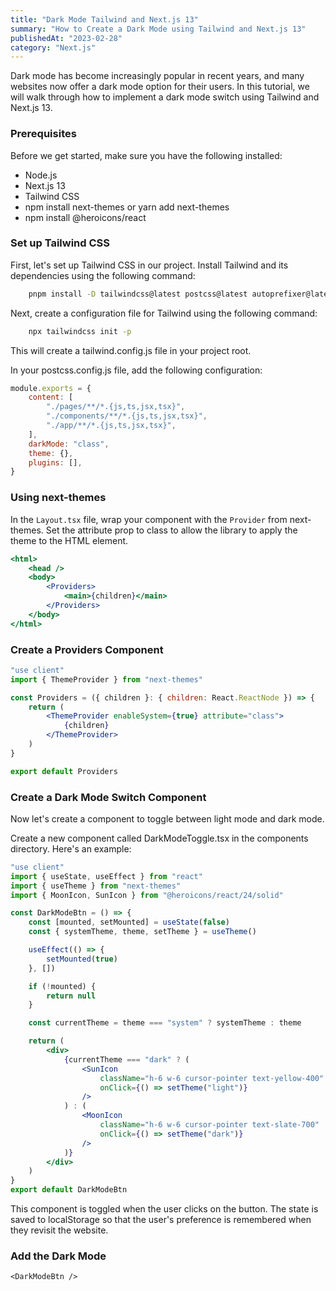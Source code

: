 ```yaml
---
title: "Dark Mode Tailwind and Next.js 13"
summary: "How to Create a Dark Mode using Tailwind and Next.js 13"
publishedAt: "2023-02-28"
category: "Next.js"
---
```


Dark mode has become increasingly popular in recent years, and many websites now offer a dark mode option for their users. In this tutorial, we will walk through how to implement a dark mode switch using Tailwind and Next.js 13.

### Prerequisites

Before we get started, make sure you have the following installed:

-   Node.js
-   Next.js 13
-   Tailwind CSS
-   npm install next-themes or yarn add next-themes
-   npm install @heroicons/react

### Set up Tailwind CSS

First, let's set up Tailwind CSS in our project. Install Tailwind and its dependencies using the following command:

```bash
    pnpm install -D tailwindcss@latest postcss@latest autoprefixer@latest
```

Next, create a configuration file for Tailwind using the following command:

```bash
    npx tailwindcss init -p
```

This will create a tailwind.config.js file in your project root.

In your postcss.config.js file, add the following configuration:

```jsx
module.exports = {
	content: [
		"./pages/**/*.{js,ts,jsx,tsx}",
		"./components/**/*.{js,ts,jsx,tsx}",
		"./app/**/*.{js,ts,jsx,tsx}",
	],
	darkMode: "class",
	theme: {},
	plugins: [],
}
```

### Using next-themes

In the `Layout.tsx` file, wrap your component with the `Provider` from next-themes. Set the attribute prop to class to allow the library to apply the theme to the HTML element.

```jsx
<html>
	<head />
	<body>
		<Providers>
			<main>{children}</main>
		</Providers>
	</body>
</html>
```

### Create a Providers Component

```jsx
"use client"
import { ThemeProvider } from "next-themes"

const Providers = ({ children }: { children: React.ReactNode }) => {
	return (
		<ThemeProvider enableSystem={true} attribute="class">
			{children}
		</ThemeProvider>
	)
}

export default Providers
```

### Create a Dark Mode Switch Component

Now let's create a component to toggle between light mode and dark mode.

Create a new component called DarkModeToggle.tsx in the components directory. Here's an example:

```jsx
"use client"
import { useState, useEffect } from "react"
import { useTheme } from "next-themes"
import { MoonIcon, SunIcon } from "@heroicons/react/24/solid"

const DarkModeBtn = () => {
	const [mounted, setMounted] = useState(false)
	const { systemTheme, theme, setTheme } = useTheme()

	useEffect(() => {
		setMounted(true)
	}, [])

	if (!mounted) {
		return null
	}

	const currentTheme = theme === "system" ? systemTheme : theme

	return (
		<div>
			{currentTheme === "dark" ? (
				<SunIcon
					className="h-6 w-6 cursor-pointer text-yellow-400"
					onClick={() => setTheme("light")}
				/>
			) : (
				<MoonIcon
					className="h-6 w-6 cursor-pointer text-slate-700"
					onClick={() => setTheme("dark")}
				/>
			)}
		</div>
	)
}
export default DarkModeBtn
```

This component is toggled when the user clicks on the button. The state is saved to localStorage so that the user's preference is remembered when they revisit the website.

### Add the Dark Mode

`<DarkModeBtn />`
